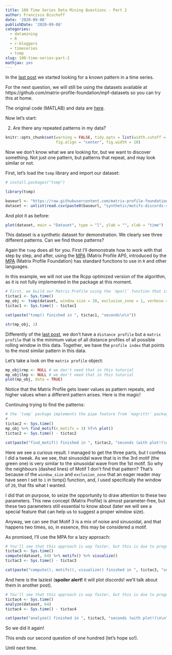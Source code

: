 ```yaml
---
title: 100 Time Series Data Mining Questions - Part 2
author: Francisco Bischoff
date: '2020-09-08'
publishDate: '2020-09-08'
categories:
  - datamining
  - R
  - r-bloggers
  - timeseries
  - tsmp
slug: 100-time-series-part-2
mathjax: yes
--- 
```


In the [last post](/posts/100-time-series-part-1) we started looking for a known pattern in a time series.

For the next question, we will still be using the datasets available at https://github.com/matrix-profile-foundation/mpf-datasets so you can try this at home.

The original code (MATLAB) and data are [here](https://www.cs.ucr.edu/~eamonn/HundredQuestions.zip).

Now let's start:

2. Are there any repeated patterns in my data?

```r
knitr::opts_chunk$set(warning = FALSE, tidy.opts = list(width.cutoff = 90), tidy = TRUE,
                      fig.align = "center", fig.width = 10)
```

Now we don't know what we are looking for, but we want to discover something. Not just one pattern, but patterns that repeat, and may look similar or not.

First, let's load the `tsmp` library and import our dataset:

```r
# install.packages("tsmp")

library(tsmp)

baseurl <- "https://raw.githubusercontent.com/matrix-profile-foundation/mpf-datasets/a3a3c08a490dd0df29e64cb45dbb355855f4bcb2/"
dataset <- unlist(read.csv(paste0(baseurl, "synthetic/motifs-discords-small.txt"), header = FALSE), use.names = FALSE)

```

And plot it as before:

```r
plot(dataset, main = "Dataset", type = "l", ylab = "", xlab = "time")
```

This dataset is a synthetic dataset for demonstration. We clearly see three different patterns. Can we find those patterns?

Again the `tsmp` does all for you. First I'll demonstrate how to work with that step by step, and after, using the [MPA](https://matrixprofile.org/) (Matrix Profile API), introduced by the [MPA](https://matrixprofile.org/) (Matrix Profile Foundation) has standard functions to use in `R` and other languages.

In this example, we will not use the Rcpp optimized version of the algorithm, as it is not fully implemented in the package at this moment.

```r
# First, we build our Matrix Profile using the `mpx()` function that is already implemented in Rcpp (optimized). We can use other algorithms like STAMP, STOMP, but this is beyond the scope of this post.
tictac1 <- Sys.time()
mp_obj <- tsmp(dataset, window_size = 20, exclusion_zone = 1, verbose = 0)
tictac1 <- Sys.time() - tictac1

cat(paste("tsmp() finished in ", tictac1, "seconds\n\n"))

str(mp_obj, 1)
```
Differently of the [last post](/posts/100-time-series-part-1), we don't have a `distance profile` but a `matrix profile` that is the minimum value of all distance profiles of all possible rolling window in this data. Together, we have the `profile index` that points to the most similar pattern in this data.

Let's take a look on the `matrix profile` object:

```r
mp_obj$rmp <- NULL # we don't need that in this tutorial
mp_obj$lmp <- NULL # we don't need that in this tutorial
plot(mp_obj, data = TRUE)
```

Notice that the Matrix Profile gets lower values as pattern repeats, and higher values when a different pattern arises. Here is the magic!

Continuing trying to find the patterns:

```r
# the `tsmp` package implements the pipe feature from `magrittr` package: https://magrittr.tidyverse.org/
# 
tictac2 <- Sys.time()
mp_obj %>% find_motif(n_motifs = 3) %T>% plot()
tictac2 <- Sys.time() - tictac2

cat(paste("find_motif() finished in ", tictac2, "seconds (with plot!)\n\n"))

```

Here we see a curious result. I managed to get the three parts, but I confess I did a tweak. As we see, that sinusoidal wave that is in the 3rd motif (the green one) is very similar to the sinusoidal wave from the 1st motif. So why the neighbours (dashed lines) of Motif 1 don't find that pattern? That's because of the `window_size` and `exclusion_zone` that an eager reader may have seen I set to `1` in tsmp() function, and, I used specifically the window of `20`, that fits what I wanted.

I did that on purpose, to seize the opportunity to draw attention to these two parameters. This new concept (Matrix Profile) is almost parameter-free, but these two parameters still essential to know about (later we will see a special feature that can help us to suggest a proper window size).

Anyway, we can see that Motif 3 is a mix of noise and sinusoidal, and that happens two times, so, in essence, this may be considered a motif.

As promised, I'll use the MPA for a lazy approach:

```r
# You'll see that this approach is way faster, but this is due to programming optimization that will be available in later versions.
tictac3 <- Sys.time()
compute(dataset, 64) %>% motifs() %>% visualize()
tictac3 <- Sys.time() - tictac3

cat(paste("compute(), motifs(), visualize() finished in ", tictac3, "seconds (with plot!)\n\n"))
```

And here is the laziest (**spoiler alert!** it will plot discords! we'll talk about them in another post).

```r
# You'll see that this approach is way faster, but this is due to programming optimization that will be available in later versions.
tictac4 <- Sys.time()
analyze(dataset, 64)
tictac4 <- Sys.time() - tictac4

cat(paste("analyze() finished in ", tictac3, "seconds (with plot!)\n\n"))
```


So we did it again!

This ends our second question of one hundred (let's hope so!).

Until next time.
